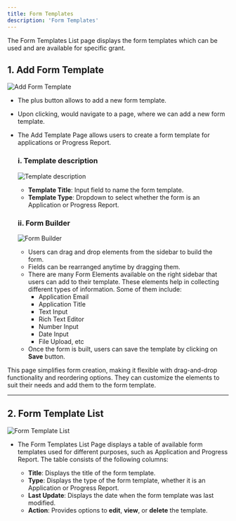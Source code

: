 ```yaml
---
title: Form Templates
description: 'Form Templates'
---
```


The Form Templates List page displays the form templates which can be used and are available for specific grant. 

## 1. Add Form Template
![Add Form Template](/images/guides/form-templates/add-form-template.png)

- The plus button allows to add a new form template.
- Upon clicking, would navigate to a page, where we can add a new form template.
- The Add Template Page allows users to create a form template for applications or Progress Report.

  ### i. Template description
    ![Template description](/images/guides/form-templates/temp-desc.png)
    - **Template Title**: Input field to name the form template.
    - **Template Type**: Dropdown to select whether the form is an Application or Progress Report.

  ### ii. Form Builder
    ![Form Builder](/images/guides/form-templates/form-builder.png)
    - Users can drag and drop elements from the sidebar to build the form.
    - Fields can be rearranged anytime by dragging them.
    - There are many Form Elements available on the right sidebar that users can add to their template. These elements help in collecting different types of information. Some of them include:
        - Application Email
        - Application Title
        - Text Input
        - Rich Text Editor
        - Number Input
        - Date Input
        - File Upload, etc
    - Once the form is built, users can save the template by clicking on **Save** button.

This page simplifies form creation, making it flexible with drag-and-drop functionality and reordering options. They can customize the elements to suit their needs and add them to the form template.

<hr/>

## 2. Form Template List

![Form Template List](/images/guides/form-templates/form-template-list.png)

- The Form Templates List Page displays a table of available form templates used for different purposes, such as Application and Progress Report. The table consists of the following columns:

    - **Title**: Displays the title of the form template.
    - **Type**: Displays the type of the form template, whether it is an Application or Progress Report.
    - **Last Update**: Displays the date when the form template was last modified.
    - **Action**:  Provides options to **edit**, **view**, or **delete** the template.